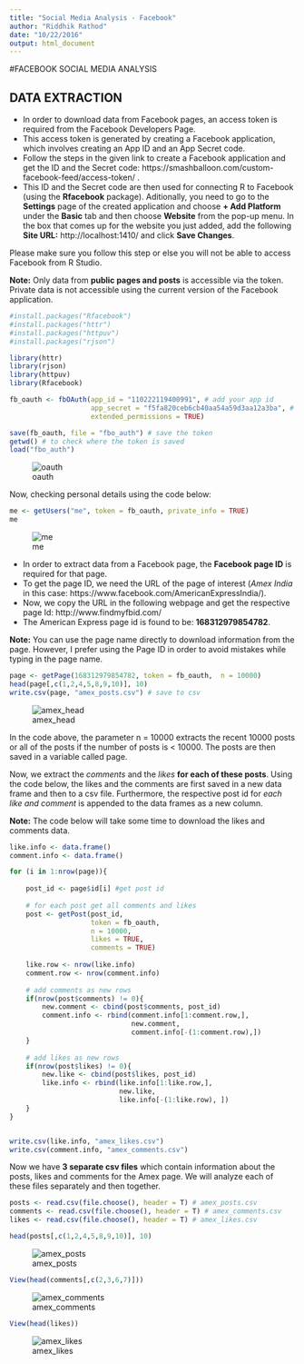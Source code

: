 ```yaml
---
title: "Social Media Analysis - Facebook"
author: "Riddhik Rathod"
date: "10/22/2016"
output: html_document
---
```

#FACEBOOK SOCIAL MEDIA ANALYSIS 

## DATA EXTRACTION
* In order to download data from Facebook pages, an access token is required from the Facebook Developers Page. 
* This access token is generated by creating a Facebook application, which involves creating an App ID and an App Secret code. 
* Follow the steps in the given link to create a Facebook application and get the ID and the Secret code: https://smashballoon.com/custom-facebook-feed/access-token/ . 
* This ID and the Secret code are then used for connecting R to Facebook (using the **Rfacebook** package). Aditionally, you need to go to the **Settings** page of the created application and choose **+ Add Platform** under the **Basic** tab and then choose **Website** from the pop-up menu. In the box that comes up for the website you just added, add the following **Site URL:** http://localhost:1410/ and click **Save Changes**. 

Please make sure you follow this step or else you will not be able to access Facebook from R Studio.

**Note:** Only data from **public pages and posts** is accessible via the token. Private data is not accessible using the current version of the Facebook application.

```r
#install.packages("Rfacebook")
#install.packages("httr")
#install.packages("httpuv")
#install.packages("rjson")

library(httr)
library(rjson)
library(httpuv)
library(Rfacebook)

fb_oauth <- fbOAuth(app_id = "110222119400991", # add your app id
                    app_secret = "f5fa820ceb6cb40aa54a59d3aa12a3ba", # add your token
                    extended_permissions = TRUE)

save(fb_oauth, file = "fbo_auth") # save the token
getwd() # to check where the token is saved
load("fbo_auth")
```
![oauth](./images/oauth.png)

Now, checking personal details using the code below:
```r
me <- getUsers("me", token = fb_oauth, private_info = TRUE)
me
```
![me](./images/me.png)

* In order to extract data from a Facebook page, the **Facebook page ID** is required for that page. 
* To get the page ID, we need the URL of the page of interest (*Amex India* in this case: https://www.facebook.com/AmericanExpressIndia/). 
* Now, we copy the URL in the following webpage and get the respective page Id: http://www.findmyfbid.com/
* The American Express page id is found to be: **168312979854782**.

**Note:** You can use the page name directly to download information from the page. However, I prefer using the Page ID in order to avoid mistakes while typing in the page name. 

```r
page <- getPage(168312979854782, token = fb_oauth,  n = 10000)
head(page[,c(1,2,4,5,8,9,10)], 10)
write.csv(page, "amex_posts.csv") # save to csv
```
![amex_head](./images/amex_head.png)

In the code above, the parameter n = 10000 extracts the recent 10000 posts or all of the posts if the number of posts is < 10000. The posts are then saved in a variable called page. 

Now, we extract the *comments* and the *likes* **for each of these posts**. Using the code below, the likes and the comments are first saved in a new data frame and then to a csv file. Furthermore, the respective post id for *each like and comment* is appended to the data frames as a new column. 

**Note:** The code below will take some time to download the likes and comments data.

```r
like.info <- data.frame()
comment.info <- data.frame()

for (i in 1:nrow(page)){
    
    post_id <- page$id[i] #get post id
    
	# for each post get all comments and likes
    post <- getPost(post_id, 
                    token = fb_oauth,
                    n = 10000, 
                    likes = TRUE, 
                    comments = TRUE)
    
    like.row <- nrow(like.info)
    comment.row <- nrow(comment.info)
    
	# add comments as new rows
    if(nrow(post$comments) != 0){
        new.comment <- cbind(post$comments, post_id)
        comment.info <- rbind(comment.info[1:comment.row,],
                              new.comment,
                              comment.info[-(1:comment.row),])
    }
    
	# add likes as new rows
    if(nrow(post$likes) != 0){
        new.like <- cbind(post$likes, post_id)
        like.info <- rbind(like.info[1:like.row,],
                           new.like,
                           like.info[-(1:like.row), ])
    }
}


write.csv(like.info, "amex_likes.csv")
write.csv(comment.info, "amex_comments.csv")
```

Now we have **3 separate csv files** which contain information about the posts, likes and comments for the Amex page. We will analyze each of these files separately and then together. 

```r
posts <- read.csv(file.choose(), header = T) # amex_posts.csv
comments <- read.csv(file.choose(), header = T) # amex_comments.csv
likes <- read.csv(file.choose(), header = T) # amex_likes.csv

head(posts[,c(1,2,4,5,8,9,10)], 10)
```
![amex_posts](./images/amex_head.png)


```r
View(head(comments[,c(2,3,6,7)]))
```
![amex_comments](./images/amex_comments.png)


```r
View(head(likes))
```
![amex_likes](./images/amex_likes.png)